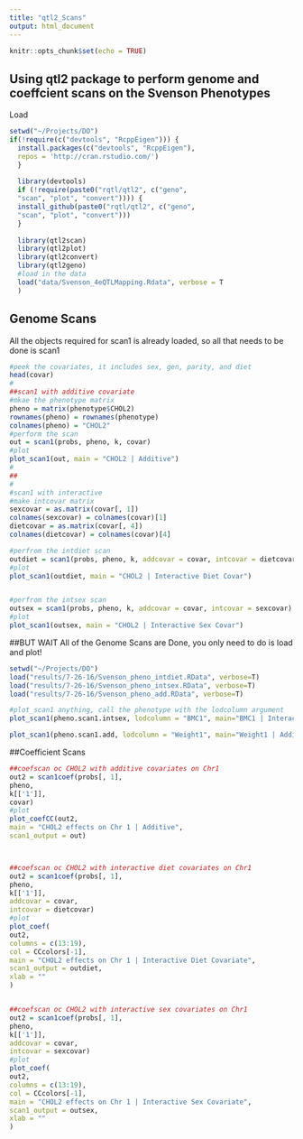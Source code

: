 ```yaml
---
title: "qtl2_Scans"
output: html_document
---
```


```r
knitr::opts_chunk$set(echo = TRUE)
```

## Using qtl2 package to perform genome and coeffcient scans on the Svenson Phenotypes

Load
```r
setwd("~/Projects/DO")
if(!require(c("devtools", "RcppEigen"))) {
  install.packages(c("devtools", "RcppEigen"),
  repos = 'http://cran.rstudio.com/')
  }
  
  library(devtools)
  if (!require(paste0("rqtl/qtl2", c("geno",
  "scan", "plot", "convert")))) {
  install_github(paste0("rqtl/qtl2", c("geno",
  "scan", "plot", "convert")))
  }
  
  library(qtl2scan)
  library(qtl2plot)
  library(qtl2convert)
  library(qtl2geno)
  #load in the data
  load("data/Svenson_4eQTLMapping.Rdata", verbose = T
  )
```

## Genome Scans
All the objects required for scan1 is already loaded, so all that needs to be done is scan1
```r
#peek the covariates, it includes sex, gen, parity, and diet
head(covar)
#
##scan1 with additive covariate
#mkae the phenotype matrix
pheno = matrix(phenotype$CHOL2)
rownames(pheno) = rownames(phenotype)
colnames(pheno) = "CHOL2"
#perform the scan
out = scan1(probs, pheno, k, covar)
#plot
plot_scan1(out, main = "CHOL2 | Additive")
#
##
#
#scan1 with interactive
#make intcovar matrix
sexcovar = as.matrix(covar[, 1])
colnames(sexcovar) = colnames(covar)[1]
dietcovar = as.matrix(covar[, 4])
colnames(dietcovar) = colnames(covar)[4]

#perfrom the intdiet scan
outdiet = scan1(probs, pheno, k, addcovar = covar, intcovar = dietcovar)
#plot
plot_scan1(outdiet, main = "CHOL2 | Interactive Diet Covar")


#perfrom the intsex scan
outsex = scan1(probs, pheno, k, addcovar = covar, intcovar = sexcovar)
#plot
plot_scan1(outsex, main = "CHOL2 | Interactive Sex Covar")
```      
   
##BUT WAIT
All of the Genome Scans are Done, you only need to do is load and plot!
```r
setwd("~/Projects/DO")
load("results/7-26-16/Svenson_pheno_intdiet.RData", verbose=T)
load("results/7-26-16/Svenson_pheno_intsex.RData", verbose=T)
load("results/7-26-16/Svenson_pheno_add.RData", verbose=T)

#plot_scan1 anything, call the phenotype with the lodcolumn argument
plot_scan1(pheno.scan1.intsex, lodcolumn = "BMC1", main="BMC1 | Interactive Sex Covariate")

plot_scan1(pheno.scan1.add, lodcolumn = "Weight1", main="Weight1 | Additive Covariate")

```


##Coefficient Scans
```r
##coefscan oc CHOL2 with additive covariates on Chr1
out2 = scan1coef(probs[, 1],
pheno,
k[['1']],
covar)
#plot
plot_coefCC(out2,
main = "CHOL2 effects on Chr 1 | Additive",
scan1_output = out)



##coefscan oc CHOL2 with interactive diet covariates on Chr1
out2 = scan1coef(probs[, 1],
pheno,
k[['1']],
addcovar = covar,
intcovar = dietcovar)
#plot
plot_coef(
out2,
columns = c(13:19),
col = CCcolors[-1],
main = "CHOL2 effects on Chr 1 | Interactive Diet Covariate",
scan1_output = outdiet,
xlab = ""
)


##coefscan oc CHOL2 with interactive sex covariates on Chr1
out2 = scan1coef(probs[, 1],
pheno,
k[['1']],
addcovar = covar,
intcovar = sexcovar)
#plot
plot_coef(
out2,
columns = c(13:19),
col = CCcolors[-1],
main = "CHOL2 effects on Chr 1 | Interactive Sex Covariate",
scan1_output = outsex,
xlab = ""
)
```

